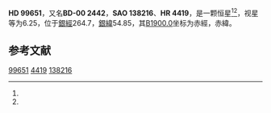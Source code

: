 {{Starbox begin
| name = HD 99651
}}
{{Starbox observe
| epoch = [[J2000.0|J2000.0]]
| constell = {{星座名待查}}<ref name=SIMBAD>{{cite web
 | url=http://simbad.u-strasbg.fr/simbad/sim-id?Ident=HR+4419
 | title =Pulsating variable Star
 | publisher=Centre de Données astronomiques de Strasbourg
 | work=SIMBAD
 | accessdate=2012-07-13}}</ref><ref name=DATA>{{cite web
 | url=http://vizier.u-strasbg.fr/viz-bin/VizieR-5?-out.add=.&-source=5050&-corr=PK=HR&-out.max=9999&HR=4419
 | title=VizieR Detailed Page
 | accessdate=2012-07-13
 | archive-date=2019-02-16
 | archive-url=https://web.archive.org/web/20190216122908/http://vizier.u-strasbg.fr/viz-bin/VizieR-5?-out.add=.&-source=5050&-corr=PK=HR&-out.max=9999&HR=4419
 | dead-url=no
 }}</ref>
| 星官 = 
| ra = {{RA|11|27|53.7}}<ref name=SIMBAD /><ref name=DATA />
| dec = {{DEC|-1|42|0}}<ref name=SIMBAD /><ref name=DATA />
| appmag_v = 6.25<ref name=SIMBAD /><ref name=DATA />
}}
{{Starbox character
| class = gK2<ref name=SIMBAD /><ref name=DATA />
| b-v = 1.04<ref name=SIMBAD /><ref name=DATA />
| u-b = 0.73<ref name=SIMBAD /><ref name=DATA />
| r-i = <ref name=SIMBAD /><ref name=DATA />
| variable = 
}}
{{Starbox astrometry
| radial_v = 0.73
| prop_mo_ra = -10
| parallax = 
| p_error = 
}}
{{Starbox catalog
| names =BD-00 2442，[[SAO星表|SAO]] 138216，[[HD星表|HD]] 99651，[[HR星表|HR]] 4419}}
{{Starbox reference |Simbad=HR+4419}}
{{Starbox end}}

'''HD 99651'''，又名'''BD-00 2442'''，'''SAO 138216'''、'''HR 4419'''，是一颗恒星<ref name=SIMBAD /><ref name=DATA />，视星等为6.25，位于[[銀道座標系|銀經]]264.7，[[銀道座標系|銀緯]]54.85，其[[B1900.0|B1900.0]]坐标为赤經{{RA|11|22|47}}，赤緯{{DEC|-1|54.85|58}}。

== 参考文献 ==
{{reflist}}

{{star-stub}}

[[Category:HD和HDE天體|99651]]
[[Category:HR天體|4419]]
[[Category:SAO天體|138216]]